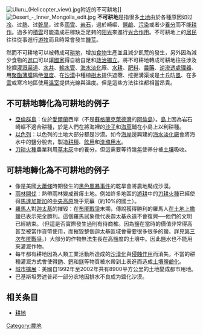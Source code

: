 [[File:Uluru_(Helicopter_view).jpg|thumb]]附近的不可耕地]]
[[File:Desert_-_Inner_Mongolia_edit.jpg|thumb]]
'''不可耕地'''是指很多[[土地|土地]]由於各種原因如过[[冷|冷]]、过[[熱|熱]]、过[[乾旱|乾旱]]，过多[[雨|雨]][[雪|雪]]、[[岩石|岩石]]，過於崎嶇、[[鹽鹼|鹽鹼]]、[[污染|污染]]或者少[[营养学|養分]]而不能[[耕作|耕作]]。過多的[[積雲|積雲]]可能造成莊稼缺乏足夠的[[阳光|阳光]]來進行[[光合作用|光合作用]]。不可耕地上的[[居民|居民]]往往從事進行[[游牧|游牧]]而且時常會發生[[饑荒|饑荒]]。

然而不可耕地可以被轉成可[[耕地|耕地]]，增加[[食物|食物]]生產並且減少飢荒的發生，另外因為減少食物的[[進口|進口]]可以讓[[國家|國家]]得自給自足和[[政治獨立|政治獨立]]。將不可耕地轉成可耕地往往涉及挖掘[[灌溉渠道|灌溉渠道]]、[[水井|水井]]、[[輸水管|輸水管]]、[[海水淡化|海水淡化]]廠、[[水耕|水耕]]、[[肥料|肥料]]、[[農藥|農藥]]、[[逆滲透處理器|逆滲透處理器]]、用[[聚酯薄膜|聚酯薄膜]]隔绝[[溫度|溫度]]、在[[沙漠|沙漠]]中種植[[樹木|樹木]]提供遮蔭、挖掘溝渠或是土丘防[[風|風]]、在多[[雲|雲]]或寒冷地區使用[[溫室|溫室]]提供光線與溫度。但是這些方法往往都相當昂貴。

== 不可耕地轉化為可耕地的例子 ==
* [[亞倫群島|亞倫群島]]：位於[[愛爾蘭|愛爾蘭]]西岸（不是[[蘇格蘭|蘇格蘭]][[克萊德灣|克萊德灣]]的[[阿倫島|阿倫島]]）。[[島|島]]上因為岩石崎嶇不適合耕種，於是人們在將海裡的[[沙子|沙子]]和[[海草|海草]]鋪在小島上以利耕種。
* [[以色列|以色列]]：以色列的土地大部分都是沙漠。如今[[海岸|海岸]]邊興建的[[海水淡化廠|海水淡化廠]]會將海水中的鹽分脫去，製造[[耕种用水|耕種]]、[[饮用水|飲用]]和[[洗滌用水|洗滌用水]]。
* [[刀耕火種|刀耕火種]]農業利用[[草木灰|草木灰]]中的養分，但這需要等待幾[[年|年]]使养分被[[土壤|土壤]]吸收。

== 可耕地轉化為不可耕地的例子 ==
* 像是美國[[大蕭條|大蕭條]]時期發生的[[黑色風暴事件|黑色風暴事件]]的乾旱會將農地颳成沙漠。
* [[雨林|雨林]][[森林開伐|開伐]]：熱帶雨林變成貧瘠土地。例如許多地區的[[游耕|游耕]]中的[[刀耕火種|刀耕火種]]已經使得[[馬達加斯加|馬達加斯加]]的[[中央高原|中央高原]]幾乎荒蕪（約10%的國土）。
* [[羅馬帝國|羅馬人]]對[[迦太基|迦太基]]的摧毀：在[[布匿戰爭|布匿戰爭]]末期，傳說獲得勝利的羅馬人[[鹽化土地|在土地上撒鹽]]已表示完全勝利。這個羅馬試象徵代表迦太基永遠不會復興──他們的文明已經結束。（但這是否實際發生過則有待商榷。因為鹽在當時的價值非常得高甚至被當作貨幣使用，而摧毀整個迦太基區域會需要很多很多的鹽。詳見[[第三次布匿戰爭|第三次布匿戰爭]]。）大部分的作物無法生長在高鹽度的土壤中。因此鹽水也不能用來灌溉作物。
* 每年都有耕地因為人類工業活動所造成的[[沙漠化|沙漠化]]與[[侵蝕作用|侵蝕作用]]而消失。不當的耕種灌溉方式會使得[[鈉|鈉]]、[[鈣|鈣]]和[[鎂|鎂]]等物質被水帶到土表進而造成[[土壤鹽鹼化|土壤鹽鹼化]]。
* [[城市延伸|城市擴展]]：美國自1992年至2002年共有8900平方公里的土地變成都市用地。
* 巴基斯坦旁遮普邦一部分农地因排水不良成为盬化沙漠。

==相关条目==
*[[耕地|耕地]]

[[Category:農地|Category:農地]]